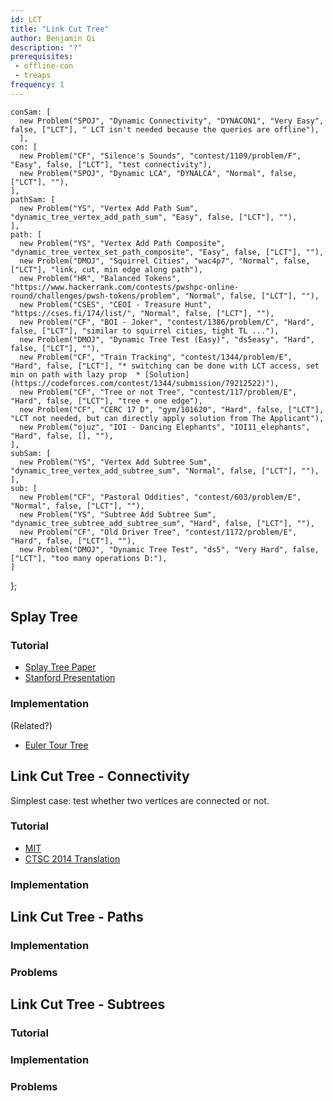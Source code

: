 ```yaml
---
id: LCT
title: "Link Cut Tree"
author: Benjamin Qi
description: "?"
prerequisites:
 - offline-con
 - treaps
frequency: 1
---
```



    conSam: [
      new Problem("SPOJ", "Dynamic Connectivity", "DYNACON1", "Very Easy", false, ["LCT"], " LCT isn't needed because the queries are offline"),
      ],
    con: [
      new Problem("CF", "Silence's Sounds", "contest/1109/problem/F", "Easy", false, ["LCT"], "test connectivity"),
      new Problem("SPOJ", "Dynamic LCA", "DYNALCA", "Normal", false, ["LCT"], ""),
    ],
    pathSam: [
      new Problem("YS", "Vertex Add Path Sum", "dynamic_tree_vertex_add_path_sum", "Easy", false, ["LCT"], ""),
    ],
    path: [
      new Problem("YS", "Vertex Add Path Composite", "dynamic_tree_vertex_set_path_composite", "Easy", false, ["LCT"], ""),
      new Problem("DMOJ", "Squirrel Cities", "wac4p7", "Normal", false, ["LCT"], "link, cut, min edge along path"),
      new Problem("HR", "Balanced Tokens", "https://www.hackerrank.com/contests/pwshpc-online-round/challenges/pwsh-tokens/problem", "Normal", false, ["LCT"], ""),
      new Problem("CSES", "CEOI - Treasure Hunt", "https://cses.fi/174/list/", "Normal", false, ["LCT"], ""),
      new Problem("CF", "BOI - Joker", "contest/1386/problem/C", "Hard", false, ["LCT"], "similar to squirrel cities, tight TL ..."),
      new Problem("DMOJ", "Dynamic Tree Test (Easy)", "ds5easy", "Hard", false, ["LCT"], ""),
      new Problem("CF", "Train Tracking", "contest/1344/problem/E", "Hard", false, ["LCT"], "* switching can be done with LCT access, set min on path with lazy prop  * [Solution](https://codeforces.com/contest/1344/submission/79212522)"),
      new Problem("CF", "Tree or not Tree", "contest/117/problem/E", "Hard", false, ["LCT"], "tree + one edge"),
      new Problem("CF", "CERC 17 D", "gym/101620", "Hard", false, ["LCT"], "LCT not needed, but can directly apply solution from The Applicant"),
      new Problem("ojuz", "IOI - Dancing Elephants", "IOI11_elephants", "Hard", false, [], ""),
    ],
    subSam: [
      new Problem("YS", "Vertex Add Subtree Sum", "dynamic_tree_vertex_add_subtree_sum", "Normal", false, ["LCT"], ""),
    ],
    sub: [
      new Problem("CF", "Pastoral Oddities", "contest/603/problem/E", "Normal", false, ["LCT"], ""),
      new Problem("YS", "Subtree Add Subtree Sum", "dynamic_tree_subtree_add_subtree_sum", "Hard", false, ["LCT"], ""),
      new Problem("CF", "Old Driver Tree", "contest/1172/problem/E", "Hard", false, ["LCT"], ""),
      new Problem("DMOJ", "Dynamic Tree Test", "ds5", "Very Hard", false, ["LCT"], "too many operations D:"),
    ]
};

## Splay Tree

### Tutorial

  - [Splay Tree Paper](https://www.cs.cmu.edu/~sleator/papers/self-adjusting.pdf)
  - [Stanford Presentation](https://web.stanford.edu/class/archive/cs/cs166/cs166.1146/lectures/08/Slides08.pdf)

### Implementation

<IncompleteSection />

(Related?)

  - [Euler Tour Tree](https://codeforces.com/blog/entry/18369)
  
## Link Cut Tree - Connectivity

Simplest case: test whether two vertices are connected or not.

<Problems problems={problems.conSam} />

### Tutorial

  - [MIT](http://courses.csail.mit.edu/6.851/spring12/scribe/L19.pdf)
  - [CTSC 2014 Translation](https://www.overleaf.com/read/zbbwngftkrkx?fbclid=IwAR1VJmGscfSZJHejVqU5_2Nlm8-R09pFlU7PpEg_i3CXEd0Qw-dzliSn5RI)

### Implementation

<IncompleteSection />

<Problems problems={problems.con} />

## Link Cut Tree - Paths

<Problems problems={problems.pathSam} />

### Implementation

### Problems

<Problems problems={problems.path} />

<!-- 

### USACO Camp

(Maybe add descriptions since problems not publicly viewable.)

  * [The Applicant](https://probgate.org/viewproblem.php?pid=578)
    * tree + one edge
  * [Cows Play on a Tree](https://probgate.org/viewproblem.php?pid=259)
    * reverse tree paths
    * HLD + Treap
    * or two LCTs, one for real tree labels and one for query labels

 -->

## Link Cut Tree - Subtrees

<Problems problems={problems.subSam} />

### Tutorial

<Resources>
  <Resource source="CF" url="https://codeforces.com/blog/entry/67637" title="ouuan - Maintaining Subtree Info" starred></Resource>
</Resources>

### Implementation

<Resources>
  <Resource source="Benq" title="LCT" url="https://github.com/bqi343/USACO/blob/master/Implementations/content/graphs%20(12)/Advanced/LCT.h"> </Resource>
</Resources>


### Problems

<Problems problems={problems.sub} />
